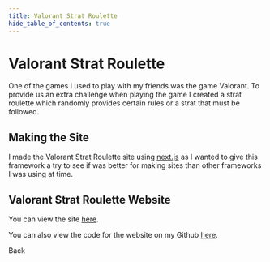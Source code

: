 ```yaml
---
title: Valorant Strat Roulette
hide_table_of_contents: true
---
```



# Valorant Strat Roulette
One of the games I used to play with my friends was the game Valorant. To provide us an extra challenge when playing the game I created a strat roulette which randomly provides certain rules or a strat that must be followed.

## Making the Site
I made the Valorant Strat Roulette site using [next.js](https://nextjs.org/) as I wanted to give this framework a try to see if was better for making sites than other frameworks I was using at time.

## Valorant Strat Roulette Website
You can view the site [here](https://thejewgamer.github.io/ValorantStratRoulette/).

You can also view the code for the website on my Github [here](https://github.com/TheJewGamer/ValorantStratRoulette).

<div className='buttonCenter'>
    <Link
        className="buttonsStyle"
        to="/projects/">
        Back
    </Link>
</div>